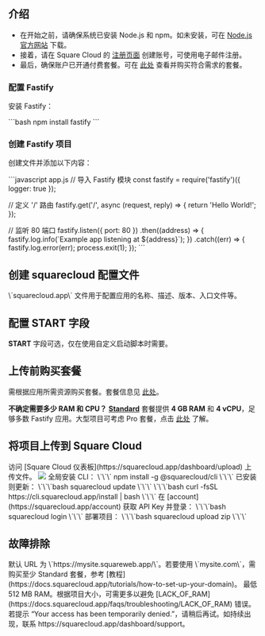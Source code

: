 ## 介绍

- 在开始之前，请确保系统已安装 Node.js 和 npm。如未安装，可在 [Node.js 官方网站](https://nodejs.org/) 下载。
- 接着，请在 Square Cloud 的 [注册页面](https://squarecloud.app/signup) 创建账号，可使用电子邮件注册。
- 最后，确保账户已开通付费套餐。可在 [此处](https://squarecloud.app/plans) 查看并购买符合需求的套餐。

### 配置 Fastify

安装 Fastify：

\`\`\`bash
npm install fastify
\`\`\`

### 创建 Fastify 项目

创建文件并添加以下内容：

\`\`\`javascript app.js
// 导入 Fastify 模块
const fastify = require('fastify')({ logger: true });

// 定义 '/' 路由
fastify.get('/', async (request, reply) => {
  return 'Hello World!';
});

// 监听 80 端口
fastify.listen({ port: 80 })
  .then((address) => {
    fastify.log.info(\`Example app listening at \${address}\`);
  })
  .catch((err) => {
    fastify.log.error(err);
    process.exit(1);
  });
\`\`\`

## 创建 squarecloud 配置文件

<Card title="了解如何创建 Square Cloud 配置文件。" icon="link" href="https://docs.squarecloud.app/getting-started/config-file">
\`squarecloud.app\` 文件用于配置应用的名称、描述、版本、入口文件等。
</Card>

## 配置 START 字段

**START** 字段可选，仅在使用自定义启动脚本时需要。

## 上传前购买套餐

需根据应用所需资源购买套餐。套餐信息见 [此处](https://squarecloud.app/plans)。

<Note>**不确定需要多少 RAM 和 CPU？** **[Standard](https://squarecloud.app/pay/standard)** 套餐提供 **4 GB RAM** 和 **4 vCPU**，足够多数 Fastify 应用。大型项目可考虑 Pro 套餐，点击 [此处](https://squarecloud.app/pay/pro) 了解。</Note>

## 将项目上传到 Square Cloud

<Tabs>
  <Tab title="仪表板上传">
    访问 [Square Cloud 仪表板](https://squarecloud.app/dashboard/upload) 上传文件。
    <Frame>
      <img src="/images/uploading.gif" style={{ borderRadius: "0.2rem" }} />
    </Frame>
  </Tab>
  <Tab title="CLI 上传">
    <Steps>
      <Step title="第一步">
        全局安装 CLI：
        \`\`\`
        npm install -g @squarecloud/cli
        \`\`\`
        已安装则更新：
        <Tabs>
          <Tab title="Windows">
            \`\`\`bash
            squarecloud update
            \`\`\`
          </Tab>
          <Tab title="Linux、macOS 与 WSL">
            \`\`\`bash
            curl -fsSL https://cli.squarecloud.app/install | bash
            \`\`\`
          </Tab>
        </Tabs>
      </Step>
      <Step title="第二步">
        在 [account](https://squarecloud.app/account) 获取 API Key 并登录：
        \`\`\`bash
        squarecloud login
        \`\`\`
      </Step>
      <Step title="第三步">
        部署项目：
        \`\`\`bash
        squarecloud upload zip
        \`\`\`
      </Step>
    </Steps>
  </Tab>
</Tabs>

## 故障排除

<AccordionGroup>
  <Accordion title="自定义域名" icon="globe" iconType="solid">
   默认 URL 为 \`https://mysite.squareweb.app/\`。若要使用 \`mysite.com\`，需购买至少 Standard 套餐，参考 [教程](https://docs.squarecloud.app/tutorials/how-to-set-up-your-domain)。
  </Accordion>

  <Accordion title="最低 RAM 要求" icon="memory" iconType="solid">
    最低 512 MB RAM。根据项目大小，可需更多以避免 [LACK_OF_RAM](https://docs.squarecloud.app/faqs/troubleshooting/LACK_OF_RAM) 错误。
  </Accordion>

  <Accordion title="访问被暂时拒绝" icon="ban" iconType="solid">
    若提示 “Your access has been temporarily denied.”，请稍后再试。如持续出现，联系 https://squarecloud.app/dashboard/support。
    <Frame>
      <img src="/images/articles/tr
